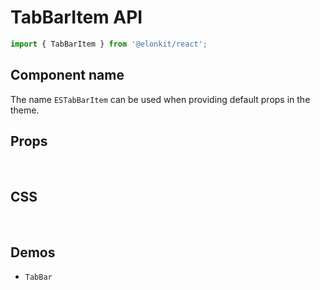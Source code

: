 
<Meta title="Components API/TabBarItem" />

# TabBarItem API

```js
import { TabBarItem } from '@elonkit/react';
```

## Component name

The name `ESTabBarItem` can be used when providing default props in the theme.

## Props

<TableInterface name="TabBarItemProps" variant="props" />

<br />

## CSS

<TableInterface name="TabBarItemClasses" variant="css" />

<br />

## Demos

<ul>
  <li>
    <LinkTo kind="components-TabBar" story="demo">
      <code>TabBar</code>
    </LinkTo>
  </li>
</ul>
